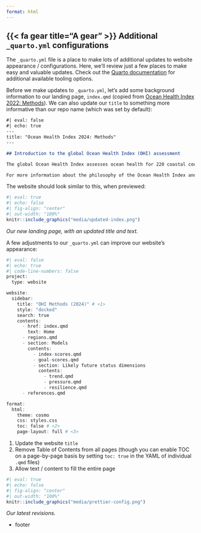 ```yaml
---
format: html
---
```


## {{< fa gear title="A gear" >}} Additional `_quarto.yml` configurations

The `_quarto.yml` file is a place to make lots of additional updates to website appearance / configurations. Here, we'll review just a few places to make easy and valuable updates. Check out the [Quarto documentation](https://quarto.org/docs/websites/website-tools.html) for additional available tooling options.

Before we make updates to `_quarto.yml`, let's add some background information to our landing page, `index.qmd` (copied from [Ocean Health Index 2022: Methods](https://oceanhealthindex.org/images/htmls/Supplement.html#1_Introduction_to_the_global_Ocean_Health_Index_(OHI)_assessment)). We can also update our `title` to something more informative than our repo name (which was set by default):

```markdown
#| eval: false
#| echo: true
---
title: "Ocean Health Index 2024: Methods"
---

## Introduction to the global Ocean Health Index (OHI) assessment

The global Ocean Health Index assesses ocean health for 220 coastal countries and territories and has been conducted every year starting in 2012. The Index describes how well we are sustainably managing 10 goals for ocean ecosystems which represent the full suite of benefits that people want and need from the ocean. These goals include: artisanal fishing opportunity, biodiversity, carbon storage, clean waters, coastal livelihoods and economies, coastal protection, food provision, natural products, sense of place, and tourism and recreation. Each goal is given a score ranging from 0 to 100, and the full suite of goal scores are then averaged to obtain an overall index score for each region.

For more information about the philosophy of the Ocean Health Index and model development see Halpern et al. (2012, 2015) and <http://ohi-science.org/ohi-global/>, which includes information about downloading global ocean health data.
```

The website should look similar to this, when previewed:

```r
#| eval: true
#| echo: false
#| fig-align: "center"
#| out-width: "100%"
knitr::include_graphics("media/updated-index.png")
```

::: {.center-text .gray-text}
*Our new landing page, with an updated title and text.*  
:::

A few adjustments to our `_quarto.yml` can improve our website's appearance:

```r
#| eval: false
#| echo: true
#| code-line-numbers: false
project:
  type: website

website:
  sidebar:
    title: "OHI Methods (2024)" # <1> 
    style: "docked" 
    search: true
    contents: 
      - href: index.qmd
        text: Home
      - regions.qmd
      - section: Models
        contents: 
          - index-scores.qmd
          - goal-scores.qmd
          - section: Likely future status dimensions
            contents:
              - trend.qmd
              - pressure.qmd
              - resilience.qmd
      - references.qmd

format:
  html:
    theme: cosmo
    css: styles.css
    toc: false # <2> 
    page-layout: full # <3>
```
1. Update the website `title`
2. Remove Table of Contents from all pages (though you can enable TOC on a page-by-page basis by setting `toc: true` in the YAML of individual `.qmd` files)
3. Allow text / content to fill the entire page

```r
#| eval: true
#| echo: false
#| fig-align: "center"
#| out-width: "100%"
knitr::include_graphics("media/prettier-config.png")
```

::: {.center-text .gray-text}
*Our latest revisions.*
:::








- footer